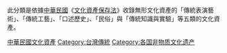 此分類是依據[[中華民國|中華民國]]《[[文化資產保存法|文化資產保存法]]》收錄無形文化資產的「傳統表演藝術」、「傳統工藝」、「口述歷史」、「民俗」與「傳統知識與實驗」等五類的文化資產。

[[Category:中華民國文化資產|]]
[[Category:台灣傳統|Category:台灣傳統]]
[[Category:各国非物质文化遗产|Category:各国非物质文化遗产]]
